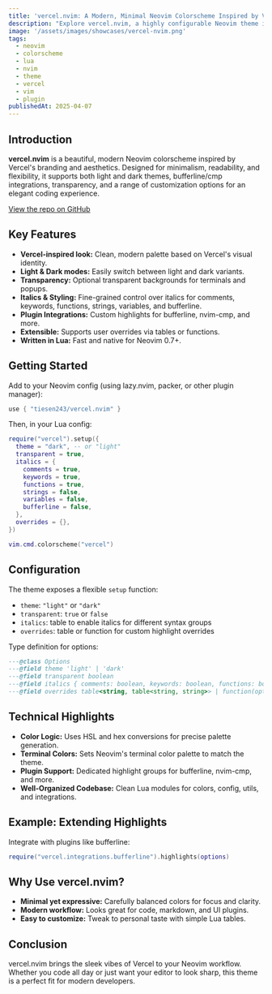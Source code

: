 ```yaml
---
title: 'vercel.nvim: A Modern, Minimal Neovim Colorscheme Inspired by Vercel'
description: "Explore vercel.nvim, a highly configurable Neovim theme inspired by Vercel's design language. Features light/dark modes, bufferline/cmp integrations, transparency, and more."
image: '/assets/images/showcases/vercel-nvim.png'
tags:
  - neovim
  - colorscheme
  - lua
  - nvim
  - theme
  - vercel
  - vim
  - plugin
publishedAt: 2025-04-07
---
```


## Introduction

**vercel.nvim** is a beautiful, modern Neovim colorscheme inspired by Vercel's branding and aesthetics. Designed for minimalism, readability, and flexibility, it supports both light and dark themes, bufferline/cmp integrations, transparency, and a range of customization options for an elegant coding experience.

[View the repo on GitHub](https://github.com/tiesen243/vercel.nvim)

## Key Features

- **Vercel-inspired look:** Clean, modern palette based on Vercel's visual identity.
- **Light & Dark modes:** Easily switch between light and dark variants.
- **Transparency:** Optional transparent backgrounds for terminals and popups.
- **Italics & Styling:** Fine-grained control over italics for comments, keywords, functions, strings, variables, and bufferline.
- **Plugin Integrations:** Custom highlights for bufferline, nvim-cmp, and more.
- **Extensible:** Supports user overrides via tables or functions.
- **Written in Lua:** Fast and native for Neovim 0.7+.

## Getting Started

Add to your Neovim config (using lazy.nvim, packer, or other plugin manager):

```lua
use { "tiesen243/vercel.nvim" }
```

Then, in your Lua config:

```lua
require("vercel").setup({
  theme = "dark", -- or "light"
  transparent = true,
  italics = {
    comments = true,
    keywords = true,
    functions = true,
    strings = false,
    variables = false,
    bufferline = false,
  },
  overrides = {},
})

vim.cmd.colorscheme("vercel")
```

## Configuration

The theme exposes a flexible `setup` function:

- `theme`: `"light"` or `"dark"`
- `transparent`: `true` or `false`
- `italics`: table to enable italics for different syntax groups
- `overrides`: table or function for custom highlight overrides

Type definition for options:

```lua
---@class Options
---@field theme 'light' | 'dark'
---@field transparent boolean
---@field italics { comments: boolean, keywords: boolean, functions: boolean, strings: boolean, variables: boolean, bufferline: boolean }
---@field overrides table<string, table<string, string>> | function(options: Options): table<string, table<string, string>>
```

## Technical Highlights

- **Color Logic:** Uses HSL and hex conversions for precise palette generation.
- **Terminal Colors:** Sets Neovim's terminal color palette to match the theme.
- **Plugin Support:** Dedicated highlight groups for bufferline, nvim-cmp, and more.
- **Well-Organized Codebase:** Clean Lua modules for colors, config, utils, and integrations.

## Example: Extending Highlights

Integrate with plugins like bufferline:

```lua
require("vercel.integrations.bufferline").highlights(options)
```

## Why Use vercel.nvim?

- **Minimal yet expressive:** Carefully balanced colors for focus and clarity.
- **Modern workflow:** Looks great for code, markdown, and UI plugins.
- **Easy to customize:** Tweak to personal taste with simple Lua tables.

## Conclusion

vercel.nvim brings the sleek vibes of Vercel to your Neovim workflow. Whether you code all day or just want your editor to look sharp, this theme is a perfect fit for modern developers.
